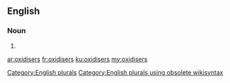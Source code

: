 ==English==

===Noun===
{{head|en}}

# {{plural of|oxidiser}}

[[Category:English plurals]][[Category:English plurals using obsolete wikisyntax]]

[[ar:oxidisers]]
[[fr:oxidisers]]
[[ku:oxidisers]]
[[my:oxidisers]]